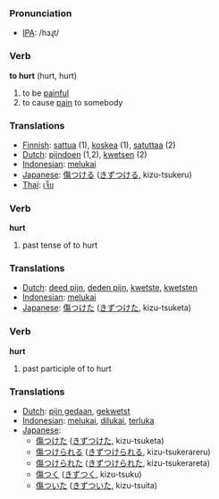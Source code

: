 === Pronunciation ===
*[[w:IPA|IPA]]: /hɜɻt/

=== Verb ===

'''to hurt''' (hurt, hurt)

# to be [[painful]]
# to cause [[pain]] to somebody

=== Translations ===
*[[Finnish]]: [[sattua]] (1), [[koskea]] (1), [[satuttaa]] (2)
*[[Dutch]]: [[pijndoen]] (1,2), [[kwetsen]] (2)
*[[Indonesian]]: [[luka|melukai]]
*[[Japanese]]: [[傷つける]] ([[きずつける]], kizu-tsukeru)
*[[Thai]]: [[เจ็บ]]

=== Verb ===

'''hurt'''

# past tense of to hurt

=== Translations ===
*[[Dutch]]: [[deed pijn]], [[deden pijn]], [[kwetste]], [[kwetsten]]
*[[Indonesian]]: [[luka|melukai]]
*[[Japanese]]: [[傷つけた]] ([[きずつけた]], kizu-tsuketa)

=== Verb ===

'''hurt'''

# past participle of to hurt

=== Translations ===
*[[Dutch]]: [[pijn gedaan]], [[gekwetst]]
*[[Indonesian]]: [[luka|melukai]], [[luka|dilukai]], [[luka|terluka]]
*[[Japanese]]:
** [[傷つけた]] ([[きずつけた]], kizu-tsuketa)
** [[傷つけられる]] ([[きずつけられる]], kizu-tsukerareru)
** [[傷つけられた]] ([[きずつけられた]], kizu-tsukerareta)
** [[傷つく]] ([[きずつく]], kizu-tsuku)
** [[傷ついた]] ([[きずついた]], kizu-tsuita)